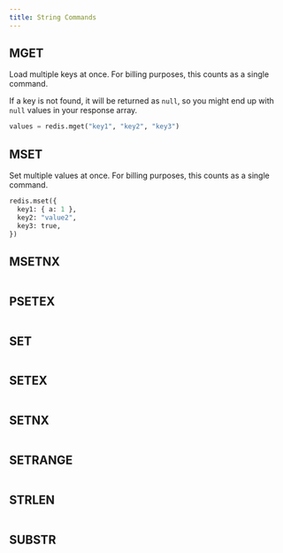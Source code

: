 ```yaml
---
title: String Commands
---
```



## MGET

Load multiple keys at once. For billing purposes, this counts as a single command.

If a key is not found, it will be returned as `null`, so you might end up with `null` values in your response array.

```py
values = redis.mget("key1", "key2", "key3")
```

## MSET

Set multiple values at once. For billing purposes, this counts as a single command.

```py
redis.mset({
  key1: { a: 1 },
  key2: "value2",
  key3: true,
})
```

## MSETNX

```py

```

## PSETEX

```py

```

## SET

```py

```

## SETEX

```py

```

## SETNX

```py

```

## SETRANGE

```py

```

## STRLEN

```py

```

## SUBSTR

```py

```
